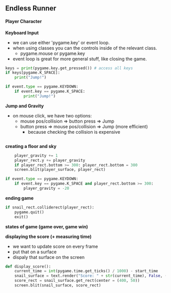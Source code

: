 ## Endless Runner

#### Player Character

**Keyboard Input**

- we can use either 'pygame.key' or event loop.
- when using classes you can the controls inside of the relevant class.
    - pygame.mouse or pygame.key
- event loop is great for more general stuff, like closing the game.

```Python
keys = print(pygame.key.get_pressed()) # access all keys
if keys[pygame.K_SPACE]:
    print("Jump!")
```

```Python 
if event.type == pygame.KEYDOWN:
    if event.key == pygame.K_SPACE:
        print("Jump!")
```

**Jump and Gravity**

- on mouse click, we have two options:
    - mouse pos/collision => button press => Jump
    - button press => mouse pos/collision => Jump (more efficient)
        - because checking the collision is expensive

```Python
```

**creating a floor and sky**

```Python
    player_gravity += 1
    player_rect.y += player_gravity
    if player_rect.bottom >= 300: player_rect.bottom = 300
    screen.blit(player_surface, player_rect)
```

```Python
if event.type == pygame.KEYDOWN:
    if event.key == pygame.K_SPACE and player_rect.bottom >= 300:
        player_gravity = -20
```
**ending game**

```Python
if snail_rect.colliderect(player_rect):
    pygame.quit()
    exit()
```

**states of game (game over, game win)**



**displaying the score (+ measuring time)**
- we want to update score on every frame
- put that on a surface
- dispaly that surface on the screen

```Python
def display_score():
    current_time = int(pygame.time.get_ticks() / 1000) - start_time
    snail_surface = text.render("Score: " + str(current_time), False, (65, 65, 65))
    score_rect = snail_surface.get_rect(center = (400, 50))
    screen.blit(snail_surface, score_rect)
```